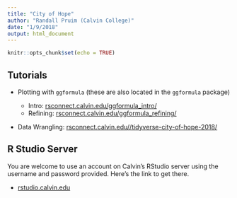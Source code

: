 ```yaml
---
title: "City of Hope"
author: "Randall Pruim (Calvin College)"
date: "1/9/2018"
output: html_document
---
```


```r
knitr::opts_chunk$set(echo = TRUE)
```



## Tutorials

 * Plotting with `ggformula` (these are also located in the `ggformula` package)
 
      * Intro: [rsconnect.calvin.edu/ggformula_intro/](http://rstudio.calvin.edu:3939/ggformula_intro/)
      * Refining: [rsconnect.calvin.edu/ggformula_refining/](http://rstudio.calvin.edu:3939/ggformula_refining/)
   
 
 * Data Wrangling: [rsconnect.calvin.edu//tidyverse-city-of-hope-2018/](http://rsconnect.calvin.edu/tidyverse-city-of-hope-2018/)
 
 
## R Studio Server

You are welcome to use an account on Calvin's RStudio server using the username and password 
provided.  Here's the link to get there.

  * [rstudio.calvin.edu](http://rstudio.calvin.edu)
  
  